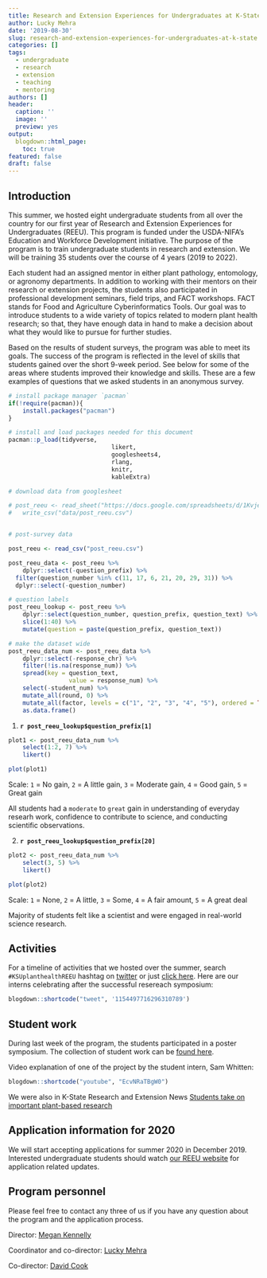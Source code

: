 ```yaml
---
title: Research and Extension Experiences for Undergraduates at K-State
author: Lucky Mehra
date: '2019-08-30'
slug: research-and-extension-experiences-for-undergraduates-at-k-state
categories: []
tags:
  - undergraduate
  - research
  - extension
  - teaching
  - mentoring
authors: []
header:
  caption: ''
  image: ''
  preview: yes
output:
  blogdown::html_page:
    toc: true
featured: false
draft: false
---
```


## Introduction

This summer, we hosted eight undergraduate students from all over the country for our first year of Research and Extension Experiences for Undergraduates (REEU). This program is funded under the USDA-NIFA's Education and Workforce Development initiative. The purpose of the program is to train undergraduate students in research and extension. We will be training 35 students over the course of 4 years (2019 to 2022).

Each student had an assigned mentor in either plant pathology, entomology, or agronomy departments. In addition to working with their mentors on their research or extension projects, the students also participated in professional development seminars, field trips, and FACT workshops. FACT stands for Food and Agriculture Cyberinformatics Tools. Our goal was to introduce students to a wide variety of topics related to modern plant health research; so that, they have enough data in hand to make a decision about what they would like to pursue for further studies.

Based on the results of student surveys, the program was able to meet its goals. The success of the program is reflected in the level of skills that students gained over the short 9-week period. See below for some of the areas where students improved their knowledge and skills. These are a few examples of questions that we asked students in an anonymous survey.

```r
# install package manager `pacman`
if(!require(pacman)){
	install.packages("pacman")
}

# install and load packages needed for this document
pacman::p_load(tidyverse,
							 likert,
							 googlesheets4,
							 rlang,
							 knitr,
							 kableExtra)

# download data from googlesheet

# post_reeu <- read_sheet("https://docs.google.com/spreadsheets/d/1KvjeD3gHGhBJOTvWDFG4G3nIDjEe3YzhdOHLL-usSII/edit#gid=0", sheet = 2) %>%
#   write_csv("data/post_reeu.csv")


# post-survey data

post_reeu <- read_csv("post_reeu.csv")

post_reeu_data <- post_reeu %>% 
	dplyr::select(-question_prefix) %>% 
  filter(question_number %in% c(11, 17, 6, 21, 20, 29, 31)) %>% 
  dplyr::select(-question_number)

# question labels
post_reeu_lookup <- post_reeu %>% 
	dplyr::select(question_number, question_prefix, question_text) %>% 
	slice(1:40) %>% 
	mutate(question = paste(question_prefix, question_text))

# make the dataset wide
post_reeu_data_num <- post_reeu_data %>% 
	dplyr::select(-response_chr) %>% 
	filter(!is.na(response_num)) %>% 
	spread(key = question_text,
				 value = response_num) %>% 
	select(-student_num) %>% 
	mutate_all(round, 0) %>% 
	mutate_all(factor, levels = c("1", "2", "3", "4", "5"), ordered = TRUE) %>% 
	as.data.frame()
```


1. **`r post_reeu_lookup$question_prefix[1]`**

```r
plot1 <- post_reeu_data_num %>% 
	select(1:2, 7) %>% 
	likert() 

plot(plot1)
```

Scale: `1` = No gain, `2` = A little gain, `3` = Moderate gain, `4` = Good gain, `5` = Great gain

All students had a `moderate` to `great` gain in understanding of everyday researh work, confidence to contribute to science, and conducting scientific observations.

2. **`r post_reeu_lookup$question_prefix[20]`**

```r
plot2 <- post_reeu_data_num %>% 
	select(3, 5) %>% 
	likert() 

plot(plot2)
```

Scale: `1` = None, `2` = A little, `3` = Some, `4` = A fair amount, `5` = A great deal

Majority of students felt like a scientist and were engaged in real-world science research.

## Activities

For a timeline of activities that we hosted over the summer, search `#KSUplanthealthREEU` hashtag on [twitter](twitter.com) or just [click here](https://twitter.com/hashtag/KSUplanthealthREEU?src=hashtag_click). Here are our interns celebrating after the successful resereach symposium:

```r
blogdown::shortcode("tweet", '1154497716296310789')
```

## Student work

During last week of the program, the students participated in a poster symposium. The collection of student work can be [found here](https://krex.k-state.edu/dspace/handle/2097/40101).

Video explanation of one of the project by the student intern, Sam Whitten:

```r
blogdown::shortcode("youtube", "EcvNRaTBgW0")
```

We were also in K-State Research and Extension News [Students take on important plant-based research](https://www.ksre.k-state.edu/news/stories/2019/06/plant-pathology-NIFA-summer-internships.html)

## Application information for 2020

We will start accepting applications for summer 2020 in December 2019. Interested undergraduate students should watch [our REEU website](https://www.plantpath.k-state.edu/undergraduate/reeu/index.html) for application related updates.

## Program personnel

Please feel free to contact any three of us if you have any question about the program and the application process.

Director: [Megan Kennelly](https://www.plantpath.k-state.edu/people/faculty/kennelly/)

Coordinator and co-director: [Lucky Mehra](https://www.plantpath.k-state.edu/people/faculty/mehra/)

Co-director: [David Cook](https://www.plantpath.k-state.edu/people/faculty/cook-david/)